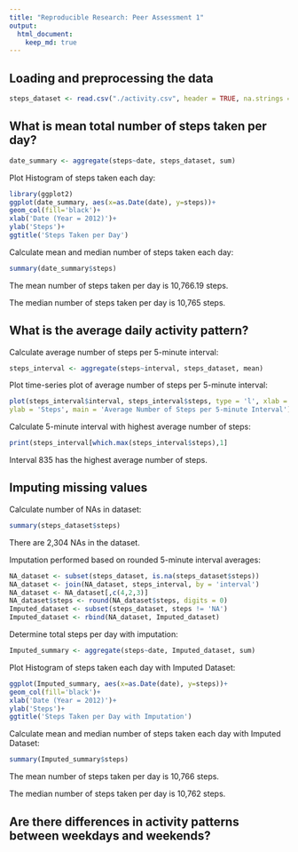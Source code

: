 ```yaml
---
title: "Reproducible Research: Peer Assessment 1"
output: 
  html_document:
    keep_md: true
---
```



## Loading and preprocessing the data

```r
steps_dataset <- read.csv("./activity.csv", header = TRUE, na.strings = 'NA')
```

## What is mean total number of steps taken per day?

```r
date_summary <- aggregate(steps~date, steps_dataset, sum)
```
Plot Histogram of steps taken each day:

```r
library(ggplot2)
ggplot(date_summary, aes(x=as.Date(date), y=steps))+
geom_col(fill='black')+
xlab('Date (Year = 2012)')+
ylab('Steps')+
ggtitle('Steps Taken per Day')
```

Calculate mean and median number of steps taken each day:

```r
summary(date_summary$steps)
```

The mean number of steps taken per day is 10,766.19 steps.

The median number of steps taken per day is 10,765 steps.

## What is the average daily activity pattern?

Calculate average number of steps per 5-minute interval:

```r
steps_interval <- aggregate(steps~interval, steps_dataset, mean)
```
Plot time-series plot of average number of steps per 5-minute interval:

```r
plot(steps_interval$interval, steps_interval$steps, type = 'l', xlab = '5-minute Interval', 
ylab = 'Steps', main = 'Average Number of Steps per 5-minute Interval')
```

Calculate 5-minute interval with highest average number of steps:

```r
print(steps_interval[which.max(steps_interval$steps),1]
```

Interval 835 has the highest average number of steps.

## Imputing missing values

Calculate number of NAs in dataset:

```r
summary(steps_dataset$steps)
```

There are 2,304 NAs in the dataset.

Imputation performed based on rounded 5-minute interval averages:

```r
NA_dataset <- subset(steps_dataset, is.na(steps_dataset$steps))
NA_dataset <- join(NA_dataset, steps_interval, by = 'interval')
NA_dataset <- NA_dataset[,c(4,2,3)]
NA_dataset$steps <- round(NA_dataset$steps, digits = 0)
Imputed_dataset <- subset(steps_dataset, steps != 'NA')
Imputed_dataset <- rbind(NA_dataset, Imputed_dataset)
```

Determine total steps per day with imputation:

```r
Imputed_summary <- aggregate(steps~date, Imputed_dataset, sum)
```
Plot Histogram of steps taken each day with Imputed Dataset:

```r
ggplot(Imputed_summary, aes(x=as.Date(date), y=steps))+
geom_col(fill='black')+
xlab('Date (Year = 2012)')+
ylab('Steps')+
ggtitle('Steps Taken per Day with Imputation')
```

Calculate mean and median number of steps taken each day with Imputed Dataset:

```r
summary(Imputed_summary$steps)
```

The mean number of steps taken per day is 10,766 steps.

The median number of steps taken per day is 10,762 steps.


## Are there differences in activity patterns between weekdays and weekends?
